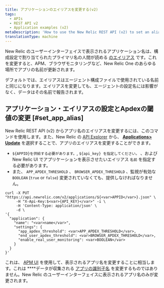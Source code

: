 ```yaml
---
title: アプリケーションのエイリアスを変更する(v2)
tags:
  - APIs
  - REST API v2
  - Application examples (v2)
metaDescription: 'How to use the New Relic REST API (v2) to set an alias for your application, in lieu of the primary app name set in the agent configuration.'
translationType: machine
---
```


New Relic のユーザーインターフェイスで表示されるアプリケーション名は、構成設定で割り当てられたプライマリ名の人間が読める [のエイリアス](/docs/agents/manage-apm-agents/app-naming/rename-your-application#app-alias) です。これを変更すると、APM、ブラウザモニタリングなど、New Relic One のあらゆる場所でアプリの名前が更新されます。

デフォルトでは、エイリアスはエージェント構成ファイルで使用されている名前と同じになります。エイリアスを変更しても、エージェントの設定名には影響がなく、データはその名前で報告されます。

## アプリケーション・エイリアスの設定とApdexの閾値の変更 [#set_app_alias]

New Relic REST API (v2) からアプリ名のエイリアスを変更するには、このコマンドを使用します。また、New Relic の [API Explorer](/docs/apis/rest-api-v2/api-explorer-v2/getting-started-new-relics-api-explorer) から、 [**Applications> Update**](https://rpm.newrelic.com/api/explore/applications/update) を選択することで、アプリのエイリアスを変更することができます。

* `${APPID}を供給する必要があります。`, `${api_key} を指定してください。` 、および New Relic UI でアプリケーションを表示させたいエイリアス `名前` を指定する必要があります。
* また、 `APP_APDEX_THRESHOLD` 、 `BROWSER_APDEX_THRESHOLD` 、監視が有効な `BOOLEAN` (`true` or `false`) 変更されていなくても、提供しなければなりません。

```
curl -X PUT "https://api.newrelic.com/v2/applications/${<var>APPID</var>}.json" \
     -H "X-Api-Key:$<var>{API_KEY}</var>" -i \
     -H 'Content-Type: application/json' \
     -d \
'{
  "application": {
    "name": "<var>name</var>",
    "settings": {
      "app_apdex_threshold": <var>APP_APDEX_THRESHOLD</var>,
      "end_user_apdex_threshold": <var>BROWSER_APDEX_THRESHOLD</var>,
      "enable_real_user_monitoring": <var>BOOLEAN</var>
    }
  }
}'
```

これは、 [APM UI](/docs/agents/manage-apm-agents/app-naming/rename-your-application) を使用して、表示されるアプリ名を変更することに相当します。これは \*\*\*\*データが収集される [アプリの識別子名](/docs/agents/manage-apm-agents/app-naming/rename-your-application#app-identifier) を変更するものではありません。New Relic のユーザーインターフェイスに表示されるアプリ名のみが変更されます。
